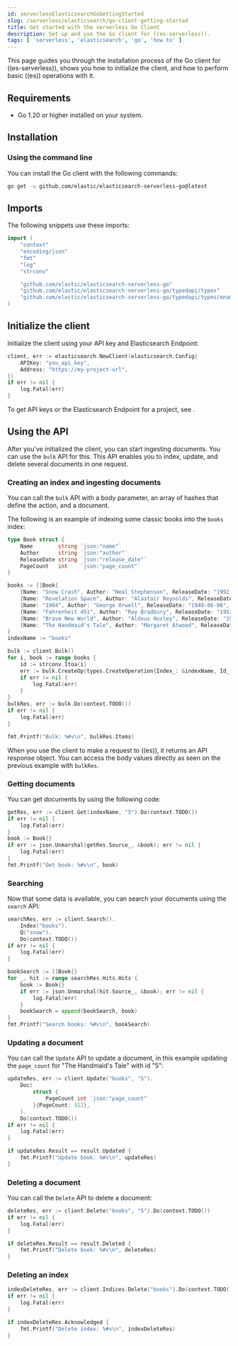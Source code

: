```yaml
---
id: serverlessElasticsearchGoGettingStarted
slug: /serverless/elasticsearch/go-client-getting-started
title: Get started with the serverless Go Client
description: Set up and use the Go client for ((es-serverless)).
tags: [ 'serverless', 'elasticsearch', 'go', 'how to' ]
---
```


<DocBadge template="technical preview" />
This page guides you through the installation process of the Go
client for ((es-serverless)), shows you how to initialize the client, and how to perform basic
((es)) operations with it.


## Requirements

* Go 1.20 or higher installed on your system.


## Installation


### Using the command line

You can install the Go client with the following
commands:

```bash
go get -u github.com/elastic/elasticsearch-serverless-go@latest
```


## Imports

The following snippets use these imports:

```go
import (
	"context"
	"encoding/json"
	"fmt"
	"log"
	"strconv"

	"github.com/elastic/elasticsearch-serverless-go"
	"github.com/elastic/elasticsearch-serverless-go/typedapi/types"
	"github.com/elastic/elasticsearch-serverless-go/typedapi/types/enums/result"
)
```


## Initialize the client

Initialize the client using your API key and Elasticsearch Endpoint:

```go
client, err := elasticsearch.NewClient(elasticsearch.Config{
	APIKey: "you_api_key",
	Address: "https://my-project-url",
})
if err != nil {
    log.Fatal(err)
}
```

To get API keys or the Elasticsearch Endpoint for a project, see <DocLink id="serverlessElasticsearchGetStarted" />.


## Using the API

After you've initialized the client, you can start ingesting documents. You can
use the `bulk` API for this. This API enables you to index, update, and delete
several documents in one request.


### Creating an index and ingesting documents

You can call the `bulk` API with a body parameter, an array of hashes that
define the action, and a document.

The following is an example of indexing some classic books into the `books`
index:

```go
type Book struct {
    Name        string `json:"name"`
    Author      string `json:"author"`
    ReleaseDate string `json:"release_date"`
    PageCount   int    `json:"page_count"`
}

books := []Book{
    {Name: "Snow Crash", Author: "Neal Stephenson", ReleaseDate: "1992-06-01", PageCount: 470},
    {Name: "Revelation Space", Author: "Alastair Reynolds", ReleaseDate: "2000-03-15", PageCount: 585},
    {Name: "1984", Author: "George Orwell", ReleaseDate: "1949-06-08", PageCount: 328},
    {Name: "Fahrenheit 451", Author: "Ray Bradbury", ReleaseDate: "1953-10-15", PageCount: 227},
    {Name: "Brave New World", Author: "Aldous Huxley", ReleaseDate: "1932-06-01", PageCount: 268},
    {Name: "The Handmaid's Tale", Author: "Margaret Atwood", ReleaseDate: "1985-06-01", PageCount: 311},
}
indexName := "books"

bulk := client.Bulk()
for i, book := range books {
    id := strconv.Itoa(i)
    err := bulk.CreateOp(types.CreateOperation{Index_: &indexName, Id_: &id}, book)
    if err != nil {
        log.Fatal(err)
    }
}
bulkRes, err := bulk.Do(context.TODO())
if err != nil {
    log.Fatal(err)
}

fmt.Printf("Bulk: %#v\n", bulkRes.Items)
```

When you use the client to make a request to ((es)), it returns an API
response object. You can access the body values directly as seen on
the previous example with `bulkRes`.


### Getting documents

You can get documents by using the following code:

```go
getRes, err := client.Get(indexName, "5").Do(context.TODO())
if err != nil {
    log.Fatal(err)
}
book := Book{}
if err := json.Unmarshal(getRes.Source_, &book); err != nil {
    log.Fatal(err)
}
fmt.Printf("Get book: %#v\n", book)
```


### Searching

Now that some data is available, you can search your documents using the
`search` API:

```go
searchRes, err := client.Search().
    Index("books").
    Q("snow").
    Do(context.TODO())
if err != nil {
    log.Fatal(err)
}

bookSearch := []Book{}
for _, hit := range searchRes.Hits.Hits {
    book := Book{}
    if err := json.Unmarshal(hit.Source_, &book); err != nil {
        log.Fatal(err)
    }
    bookSearch = append(bookSearch, book)
}
fmt.Printf("Search books: %#v\n", bookSearch)
```

### Updating a document

You can call the `Update` API to update a document, in this example updating the
`page_count` for "The Handmaid's Tale" with id "5":

```go
updateRes, err := client.Update("books", "5").
    Doc(
        struct {
            PageCount int `json:"page_count"`
        }{PageCount: 312},
    ).
    Do(context.TODO())
if err != nil {
    log.Fatal(err)
}

if updateRes.Result == result.Updated {
    fmt.Printf("Update book: %#v\n", updateRes)
}
```

### Deleting a document

You can call the `Delete` API to delete a document:

```go
deleteRes, err := client.Delete("books", "5").Do(context.TODO())
if err != nil {
    log.Fatal(err)
}

if deleteRes.Result == result.Deleted {
    fmt.Printf("Delete book: %#v\n", deleteRes)
}
```


### Deleting an index


```go
indexDeleteRes, err := client.Indices.Delete("books").Do(context.TODO())
if err != nil {
    log.Fatal(err)
}

if indexDeleteRes.Acknowledged {
    fmt.Printf("Delete index: %#v\n", indexDeleteRes)
}
```